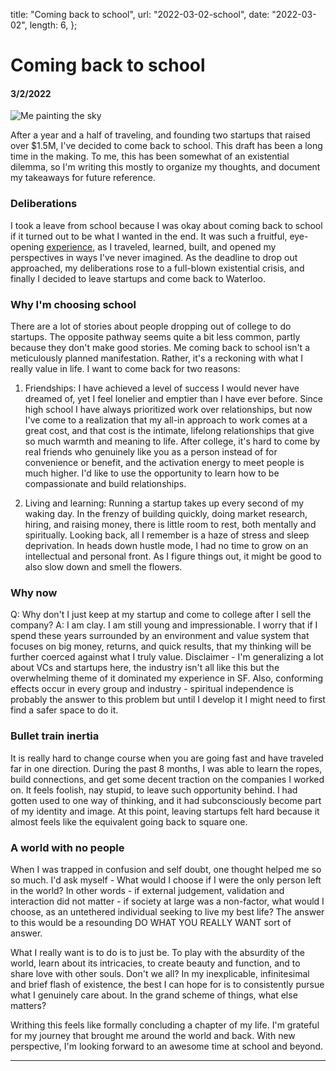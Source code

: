   title: "Coming back to school",
  url: "2022-03-02-school",
  date: "2022-03-02",
  length: 6,
};

# Coming back to school

#### 3/2/2022

![Me painting the sky](/images/2022-03-02-school/sun.jpg)

After a year and a half of traveling, and founding two startups that raised over $1.5M, I've decided to come back to school. This draft has been a long time in the making. To me, this has been somewhat of an existential dilemma, so I'm writing this mostly to organize my thoughts, and document my takeaways for future reference.

### Deliberations

I took a leave from school because I was okay about coming back to school if it turned out to be what I wanted in the end. It was such a fruitful, eye-opening [experience](/blog/2021-12-31-reflection), as I traveled, learned, built, and opened my perspectives in ways I've never imagined. As the deadline to drop out approached, my deliberations rose to a full-blown existential crisis, and finally I decided to leave startups and come back to Waterloo.

### Why I'm choosing school

There are a lot of stories about people dropping out of college to do startups. The opposite pathway seems quite a bit less common, partly because they don't make good stories. Me coming back to school isn't a meticulously planned manifestation. Rather, it's a reckoning with what I really value in life. I want to come back for two reasons:

1. Friendships: I have achieved a level of success I would never have dreamed of, yet I feel lonelier and emptier than I have ever before. Since high school I have always prioritized work over relationships, but now I've come to a realization that my all-in approach to work comes at a great cost, and that cost is the intimate, lifelong relationships that give so much warmth and meaning to life. After college, it's hard to come by real friends who genuinely like you as a person instead of for convenience or benefit, and the activation energy to meet people is much higher. I'd like to use the opportunity to learn how to be compassionate and build relationships.

2. Living and learning: Running a startup takes up every second of my waking day. In the frenzy of building quickly, doing market research, hiring, and raising money, there is little room to rest, both mentally and spiritually. Looking back, all I remember is a haze of stress and sleep deprivation. In heads down hustle mode, I had no time to grow on an intellectual and personal front. As I figure things out, it might be good to also slow down and smell the flowers.

### Why now

Q: Why don't I just keep at my startup and come to college after I sell the company?
A: I am clay. I am still young and impressionable. I worry that if I spend these years surrounded by an environment and value system that focuses on big money, returns, and quick results, that my thinking will be further coerced against what I truly value. Disclaimer - I'm generalizing a lot about VCs and startups here, the industry isn't all like this but the overwhelming theme of it dominated my experience in SF. Also, conforming effects occur in every group and industry - spiritual independence is probably the answer to this problem but until I develop it I might need to first find a safer space to do it.

### Bullet train inertia

It is really hard to change course when you are going fast and have traveled far in one direction. During the past 8 months, I was able to learn the ropes, build connections, and get some decent traction on the companies I worked on. It feels foolish, nay stupid, to leave such opportunity behind. I had gotten used to one way of thinking, and it had subconsciously become part of my identity and image. At this point, leaving startups felt hard because it almost feels like the equivalent going back to square one.

### A world with no people

When I was trapped in confusion and self doubt, one thought helped me so so much. I'd ask myself - What would I choose if I were the only person left in the world? In other words - if external judgement, validation and interaction did not matter - if society at large was a non-factor, what would I choose, as an untethered individual seeking to live my best life? The answer to this would be a resounding DO WHAT YOU REALLY WANT sort of answer.

What I really want is to do is to just be. To play with the absurdity of the world, learn about its intricacies, to create beauty and function, and to share love with other souls. Don't we all? In my inexplicable, infinitesimal and brief flash of existence, the best I can hope for is to consistently pursue what I genuinely care about. In the grand scheme of things, what else matters?

Writhing this feels like formally concluding a chapter of my life. I'm grateful for my journey that brought me around the world and back. With new perspective, I'm looking forward to an awesome time at school and beyond.

---
